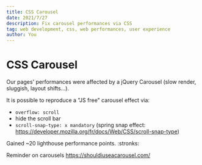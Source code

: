 ```yaml
---
title: CSS Carousel
date: 2021/7/27
description: Fix carousel performances via CSS
tag: web development, css, web performances, user experience
author: You
---
```


# CSS Carousel

Our pages' performances were affected by a jQuery Carousel (slow render, sluggish, layout shifts...).

It is possible to reproduce a "JS free" carousel effect via:

- `overflow: scroll`
- hide the scroll bar
- `scroll-snap-type: x mandatory` (spring snap effect: https://developer.mozilla.org/fr/docs/Web/CSS/scroll-snap-type)

Gained ~20 lighthouse performance points. :stronks:

Reminder on carousels https://shouldiuseacarousel.com/
